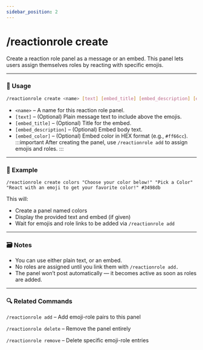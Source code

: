 ```yaml
---
sidebar_position: 2
---
```


# /reactionrole create

Create a reaction role panel as a message or an embed. This panel lets users assign themselves roles by reacting with specific emojis.

<hr className="md-divider-gradient" />

### 💬 Usage
```bash
/reactionrole create <name> [text] [embed_title] [embed_description] [embed_color]
```
- `<name>` – A name for this reaction role panel.
- `[text]` – (Optional) Plain message text to include above the emojis.
- `[embed_title]` – (Optional) Title for the embed.
- `[embed_description]` – (Optional) Embed body text.
- `[embed_color]` – (Optional) Embed color in HEX format (e.g., `#ff66cc`).
:::important
After creating the panel, use `/reactionrole add` to assign emojis and roles.
:::

<hr className="md-divider-gradient" />

### 📌 Example
```
/reactionrole create colors "Choose your color below!" "Pick a Color" "React with an emoji to get your favorite color!" #3498db
```
This will:
- Create a panel named colors
- Display the provided text and embed (if given)
- Wait for emojis and role links to be added via `/reactionrole add`

<hr className="md-divider-gradient" />

### 🗃️ Notes
- You can use either plain text, or an embed.
- No roles are assigned until you link them with `/reactionrole add.`
- The panel won’t post automatically — it becomes active as soon as roles are added.

<hr className="md-divider-gradient" />

### 🔍 Related Commands
`/reactionrole add` – Add emoji-role pairs to this panel

`/reactionrole delete` – Remove the panel entirely

`/reactionrole remove` – Delete specific emoji-role entries